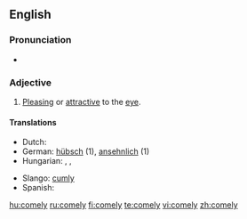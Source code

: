 ==English==

===Pronunciation===
* {{audio|en-us-comely.ogg|Audio (US)}}

===Adjective===
{{en-adj|comeli|er}}

# {{context|of a person}} [[pleasing|Pleasing]] or [[attractive]] to the [[eye]].

====Translations====
{{trans-top|pleasing or attractive to the eye}}
* Dutch: {{t+|nl|bevallig}}
* German: [[hübsch]] (1), [[ansehnlich]] (1)
* Hungarian: {{t+|hu|kedves}}, {{t+|hu|kellemes}}, {{t+|hu|csinos}}
{{trans-mid}}
* Slango: [[cum|cumly]]
* Spanish: {{t+|es|lindo}}
{{trans-bottom}}

[[hu:comely]]
[[ru:comely]]
[[fi:comely]]
[[te:comely]]
[[vi:comely]]
[[zh:comely]]